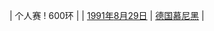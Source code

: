 | 个人赛
! 600环
| {{flagathlete|[[史蒂文·普莱蒂科西奇]]|YUG}}
| [[1991年]][[8月29日]]
| [[德国]][[慕尼黑]]
| {{ed|青年男子50米步枪卧射个人赛世界纪录}}
<noinclude>[[Category:青年男子射击世界纪录导航模板|{{PAGENAME}}]]</noinclude>
